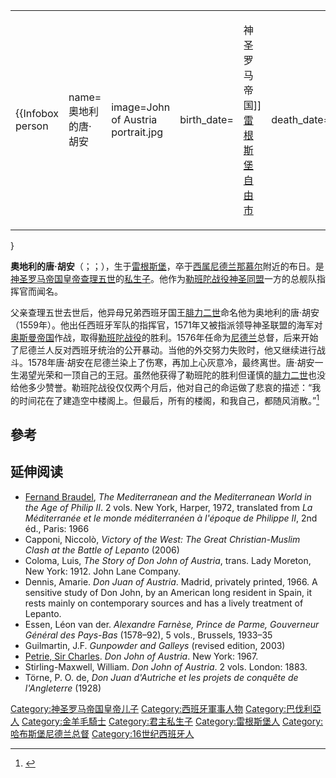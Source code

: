 {{refimprove|time=2015-03-22T02:01:50+00:00}}

{|align=right
|{{Infobox person
|name=奧地利的唐·胡安
|image=John of Austria portrait.jpg
|birth_date={{Birth date|1547|2|24|df=y}}
|birth_place=[[神圣罗马帝国|神圣罗马帝国]][[雷根斯堡|雷根斯堡]][[帝国自由城市|自由市]]
|death_date={{Death date and age|1578|10|1|1547|2|24|df=y}}
|death_place=[[西属尼德兰|西属尼德兰]][[布日|布日]]
|allegiance={{flagicon|Spain|1506}} [[西班牙|西班牙]] 
|parents=父：[[查理五世_(神圣罗马帝国)|查理五世]]<br>母：{{tsl|en|Barbara Blomberg|芭芭拉·布隆贝格}}
|religion=[[天主教|天主教]]
|}}

'''奧地利的唐·胡安'''（{{lang-es|Don Juan de Austria}}；{{lang-de|Ritter Johann von Österreich}}；{{bd|1547年|2月24日|1578年|10月1日}}），生于[[雷根斯堡|雷根斯堡]]，卒于[[西属尼德兰|西属尼德兰]][[那慕尔|那慕尔]]附近的布日。是[[神圣罗马帝国皇帝|神圣罗马帝国皇帝]][[查理五世_(神圣罗马帝国)|查理五世]]的[[私生子|私生子]]。他作为[[勒班陀战役|勒班陀战役]][[神圣同盟_(1571年)|神圣同盟]]一方的总舰队指挥官而闻名。

父亲查理五世去世后，他异母兄弟西班牙国王[[费利佩二世_(西班牙)|腓力二世]]命名他为奥地利的唐·胡安（1559年）。他出任西班牙军队的指挥官，1571年又被指派领导神圣联盟的海军对[[奥斯曼帝国|奥斯曼帝国]]作战，取得[[勒班陀战役|勒班陀战役]]的胜利。1576年任命为[[尼德兰|尼德兰]]总督，后来开始了尼德兰人反对西班牙统治的公开暴动。当他的外交努力失败时，他又继续进行战斗。1578年唐·胡安在尼德兰染上了伤寒，再加上心灰意冷，最终离世。唐·胡安一生渴望光荣和一顶自己的王冠。虽然他获得了勒班陀的胜利但谨慎的[[费利佩二世_(西班牙)|腓力二世]]也没给他多少赞誉。勒班陀战役仅仅两个月后，他对自己的命运做了悲哀的描述：“我的时间花在了建造空中楼阁上。但最后，所有的楼阁，和我自己，都随风消散。”<ref> {{Cite book | author=[英]罗杰.克劳利|others=陆大鹏（译）| title =海洋帝国——地中海大决战| location = 北京| publisher = 社会科学文献出版社 | pages =p418-p419| ISBN = 9787509744208| accessdate =2014-06-09| language = 英语| quote = 我的时间花在了建造空中楼阁上。但最后，所有的楼阁，和我自己，都随风消散。}} </ref>

== 參考 ==
{{Reflist|2}}

==延伸阅读==
*[[Fernand_Braudel|Fernand Braudel]], ''The Mediterranean and the Mediterranean World in the Age of  Philip II''. 2 vols. New York, Harper, 1972, translated from ''La Méditerranée et le monde méditerranéen à l'époque de Philippe II'', 2nd éd., Paris: 1966
*Capponi, Niccolò, ''Victory of the West: The Great Christian-Muslim Clash at the Battle of Lepanto'' (2006) 
*Coloma, Luis, ''The Story of Don John of Austria'', trans. Lady Moreton, New York: 1912. John Lane Company.
*Dennis, Amarie. ''Don Juan of Austria''. Madrid, privately printed, 1966. A sensitive study of Don John, by an American long resident in Spain, it rests mainly on contemporary sources and has a lively treatment of Lepanto.
*Essen, Léon van der. ''Alexandre Farnèse, Prince de Parme, Gouverneur Général des Pays-Bas'' (1578–92), 5 vols., Brussels, 1933–35
*Guilmartin, J.F. ''Gunpowder and Galleys'' (revised edition, 2003)
*[[Charles_Petrie_(historian)|Petrie, Sir Charles]]. ''Don John of Austria''. New York: 1967.
*Stirling-Maxwell, William. ''Don John of Austria''. 2 vols. London: 1883. 
*Törne, P. O. de, ''Don Juan d'Autriche et les projets de conquête de l'Angleterre'' (1928)

{{模板:西班牙偉大統帥}}
{{Authority control}}
{{DEFAULTSORT: Juan}}
[[Category:神圣罗马帝国皇帝儿子|Category:神圣罗马帝国皇帝儿子]]
[[Category:西班牙軍事人物|Category:西班牙軍事人物]]
[[Category:巴伐利亞人|Category:巴伐利亞人]]
[[Category:金羊毛騎士|Category:金羊毛騎士]]
[[Category:君主私生子|Category:君主私生子]]
[[Category:雷根斯堡人|Category:雷根斯堡人]]
[[Category:哈布斯堡尼德兰总督|Category:哈布斯堡尼德兰总督]]
[[Category:16世纪西班牙人|Category:16世纪西班牙人]]